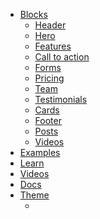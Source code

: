 - [Blocks](/library/blocks)
  - [Header](/library/blocks#header)
  - [Hero](/library/blocks#hero)
  - [Features](/library/blocks#features)
  - [Call to action](/library/blocks#call-to-action)
  - [Forms](/library/blocks#forms)
  - [Pricing](/library/blocks#pricing)
  - [Team](/library/blocks#team)
  - [Testimonials](/library/blocks#testimonials)
  - [Cards](/library/blocks#cards)
  - [Footer](/library/blocks#footer)
  - [Posts](/library/blocks#posts)
  - [Videos](/library/blocks#videos)
- [Examples](/library/pages)
- [Learn](/learn)
- [Videos](/videos)
- [Docs](/docs)
- [Theme](/theme)
  - <Block src="theme-links" />
